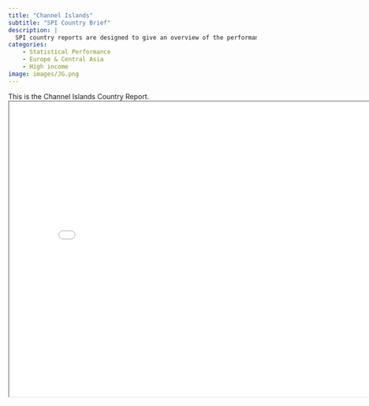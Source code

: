 ```yaml
---
title: "Channel Islands"
subtitle: "SPI Country Brief"
description: |
  SPI country reports are designed to give an overview of the performance of Channel Islands.
categories:
    - Statistical Performance
    - Europe & Central Asia
    - High income
image: images/JG.png
---
```


This is the Channel Islands Country Report.
<iframe src="charts/Channel Islands_chart.html" width="800" height="600"></iframe>

